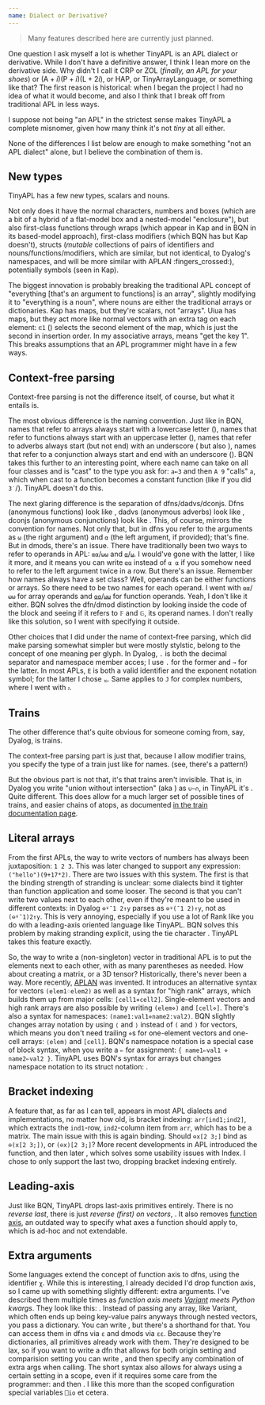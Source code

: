 ```yaml
---
name: Dialect or Derivative?
---
```


> Many features described here are currently just planned.

One question I ask myself a lot is whether TinyAPL is an APL dialect or derivative. While I don't have a definitive answer, I think I lean more on the derivative side. Why didn't I call it CRP or ZOL (*finally, an APL for your shoes*) or $\left(\mathrm A + i\right)\left(\mathrm P + i\right)\left(\mathrm L + 2i\right)$, or HAP, or TinyArrayLanguage, or something like that? The first reason is historical: when I began the project I had no idea of what it would become, and also I think that I break off from traditional APL in less ways.

I suppose not being "an APL" in the strictest sense makes TinyAPL a complete misnomer, given how many think it's not *tiny* at all either.

None of the differences I list below are enough to make something "not an APL dialect" alone, but I believe the combination of them is.

## New types

TinyAPL has a few new types, scalars and nouns.

Not only does it have the normal characters, numbers and boxes (which are a bit of a hybrid of a flat-model box and a nested-model "enclosure"), but also first-class functions through wraps (which appear in Kap and in BQN in its based-model approach), first-class modifiers (which BQN has but Kap doesn't), structs (*mutable* collections of pairs of identifiers and nouns/functions/modifiers, which are similar, but not identical, to Dyalog's namespaces, and will be more similar with APLAN :fingers_crossed:), potentially symbols (seen in Kap).

The biggest innovation is probably breaking the traditional APL concept of "everything [that's an argument to functions] is an array", slightly modifying it to "everything is a noun", where nouns are either the traditional arrays or dictionaries. Kap has maps, but they're scalars, not "arrays". Uiua has maps, but they act more like normal vectors with an extra tag on each element: `⊏1` (<hl code="1⊇" />) selects the second element of the map, which is just the second in insertion order. In my associative arrays, <hl code="1⊇" /> means "get the key 1". This breaks assumptions that an APL programmer might have in a few ways.

## Context-free parsing

Context-free parsing is not the difference itself, of course, but what it entails is.

The most obvious difference is the naming convention. Just like in BQN, names that refer to arrays always start with a lowercase letter (<hl code="abc" />), names that refer to functions always start with an uppercase letter (<hl code="Abc" />), names that refer to adverbs always start (but not end) with an underscore (<hl code="_Abc" /> but also <hl code="_abc" />), names that refer to a conjunction always start and end with an underscore (<hl code="_Abc_" />). BQN takes this further to an interesting point, where each name can take on all four classes and is "cast" to the type you ask for: `a←3` and then `A 9` "calls" `a`, which when cast to a function becomes a constant function (like if you did `3˙`/<hl code="3⍨" />). TinyAPL doesn't do this.

The next glaring difference is the separation of dfns/dadvs/dconjs. Dfns (anonymous functions) look like <hl code="{⟃code⟄}" />, dadvs (anonymous adverbs) look like <hl code="_{⟃code⟄}" />, dconjs (anonymous conjunctions) look like <hl code="_{⟃code⟄}_" />. This, of course, mirrors the convention for names. Not only that, but in dfns you refer to the arguments as `⍵` (the right argument) and `⍺` (the left argument, if provided); that's fine. But in dmods, there's an issue. There have traditionally been two ways to refer to operands in APL: `⍺⍺`/`⍵⍵` and `⍶`/`⍹`. I would've gone with the latter, I like it more, and it means you can write `⍺⍺` instead of `⍺ ⍺` if you somehow need to refer to the left argument twice in a row. But there's an issue. Remember how names always have a set class? Well, operands can be either functions or arrays. So there need to be two names for each operand. I went with `⍺⍺`/`⍵⍵` for array operands and `⍶⍶`/`⍹⍹` for function operands. Yeah, I don't like it either. BQN solves the dfn/dmod distinction by looking inside the code of the block and seeing if it refers to `𝔽` and `𝔾`, its operand names. I don't really like this solution, so I went with specifying it outside.

Other choices that I did under the name of context-free parsing, which did make parsing somewhat simpler but were mostly stylstic, belong to the concept of one meaning per glyph. In Dyalog, `.` is both the decimal separator and namespace member acces; I use `.` for the former and `→` for the latter. In most APLs, `E` is both a valid identifier and the exponent notation symbol; for the latter I chose `⏨`. Same applies to `J` for complex numbers, where I went with `ᴊ`.

## Trains

The other difference that's quite obvious for someone coming from, say, Dyalog, is trains.

The context-free parsing part is just that, because I allow modifier trains, you specify the type of a train just like for names. (see, there's a pattern!)

But the obvious part is not that, it's that trains aren't invisible. That is, in Dyalog you write "union without intersection" (aka <primitive key="symmetric_difference" />) as `∪~∩`, in TinyAPL it's <hl code="⦅∪⋄~⋄∩⦆" />. Quite different. This does allow for a much larger set of possible tines of trains, and easier chains of atops, as documented [in the train documentation page](./trains).

## Literal arrays

From the first APLs, the way to write vectors of numbers has always been juxtaposition: `1 2 3`. This was  later changed to support any expression: `("hello")(9+17*2)`. There are two issues with this system. The first is that the binding strength of stranding is unclear: some dialects bind it tighter than function application and some looser. The second is that you can't write two values next to each other, even if they're meant to be used in different contexts: in Dyalog `⊖⍤¯1 2↑y` parses as `⊖⍤(¯1 2)↑y`, not as `(⊖⍤¯1)2↑y`. This is very annoying, especially if you use a lot of Rank like you do with a leading-axis oriented language like TinyAPL. BQN solves this problem by making stranding explicit, using the tie character <hl code="‿" />. TinyAPL takes this feature exactly.

So, the way to write a (non-singleton) vector in traditional APL is to put the elements next to each other, with as many parentheses as needed. How about creating a matrix, or a 3D tensor? Historically, there's never been a way. More recently, [APLAN](https://aplwiki.com/wiki/Array_notation) was invented. It introduces an alternative syntax for vectors `(elem1♢elem2)` as well as a syntax for "high rank" arrays, which builds them up from major cells: `[cell1⋄cell2]`. Single-element vectors and high rank arrays are also possible by writing `(elem⋄)` and `[cell⋄]`. There's also a syntax for namespaces: `(name1:val1⋄name2:val2)`. BQN slightly changes array notation by using `⟨` and `⟩` instead of `(` and `)` for vectors, which means you don't need trailing `⋄`s for one-element vectors and one-cell arrays: `⟨elem⟩` and `[cell]`. BQN's namespace notation is a special case of block syntax, when you write a `⇐` for assignment: `{ name1⇐val1 ⋄ name2⇐val2 }`. TinyAPL uses BQN's syntax for arrays but changes namespace notation to its struct notation: <hl code="⦃ name1←val1 ⋄ name2←val2 ⦄" />.

## Bracket indexing

A feature that, as far as I can tell, appears in most APL dialects and implementations, no matter how old, is bracket indexing: `arr[ind1;ind2]`, which extracts the `ind1`-row, `ind2`-column item from `arr`, which has to be a matrix. The main issue with this is again binding. Should `⊖x[2 3;]` bind as `⊖(x[2 3;])`, or `(⊖x)[2 3;]`? More recent developments in APL introduced the <primitive key="index" /> function, and then later <primitive key="from" />, which solves some usability issues with Index. I chose to only support the last two, dropping bracket indexing entirely.

## Leading-axis

Just like BQN, TinyAPL drops last-axis primitives entirely. There is no *reverse last*, there is just *reverse (first) on vectors*, <hl code="⌽⍤1" />. It also removes [function axis](https://aplwiki.com/wiki/Function_axis), an outdated way to specify what axes a function should apply to, which is ad-hoc and not extendable.

## Extra arguments

Some languages extend the concept of function axis to dfns, using the identifier `χ`. While this is interesting, I already decided I'd drop function axis, so I came up with something slightly different: extra arguments. I've described them multiple times as *function axis meets [Variant](https://aplwiki.com/wiki/Variant) meets Python kwargs*. They look like this: <hl code='⍳⦋"origin":0⦌' />. Instead of passing any array, like Variant, which often ends up being key-value pairs anyways through nested vectors, you pass a dictionary. You can write <hl code='⍳⦋⟨"origin":0⟩⦌' />, but there's a shorthand for that. You can access them in dfns via `ɛ` and dmods via `ɛɛ`. Because they're dictionaries, all primitives already work with them. They're designed to be lax, so if you want to write a dfn that allows for both origin setting and comparision setting you can write <hl code="{... ⍳⦋ɛ⦌ ... =⦋ɛ⦌ ...}" />, and then specify any combination of extra args when calling. The short syntax also allows for always using a certain setting in a scope, even if it requires some care from the programmer: <hl code='s←⟨"origin":1⟩' /> and then <hl code="⍳⦋s⦌" />. I like this more than the scoped configuration special variables `⎕io` et cetera.



